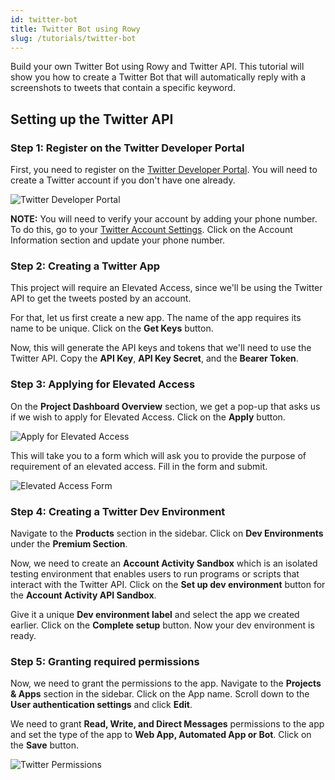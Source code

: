 ```yaml
---
id: twitter-bot
title: Twitter Bot using Rowy
slug: /tutorials/twitter-bot
---
```



Build your own Twitter Bot using Rowy and Twitter API. This tutorial will show you how to create a Twitter Bot that will automatically reply with a screenshots to tweets that contain a specific keyword.

## Setting up the Twitter API

### Step 1: Register on the Twitter Developer Portal

First, you need to register on the [Twitter Developer Portal](https://developer.twitter.com/en/portal/dashboard). You will need to create a Twitter account if you don't have one already.

<img src={twitterSetup} alt="Twitter Developer Portal" />

**NOTE:** You will need to verify your account by adding your phone number. To do this, go to your [Twitter Account Settings](https://twitter.com/settings/account). Click on the Account Information section and update your phone number.

### Step 2: Creating a Twitter App

This project will require an Elevated Access, since we'll be using the Twitter API to get the tweets posted by an account. 

For that, let us first create a new app. The name of the app requires its name to be unique. Click on the **Get Keys** button.

Now, this will generate the API keys and tokens that we'll need to use the Twitter API. Copy the **API Key**, **API Key Secret**, and the **Bearer Token**.


### Step 3: Applying for Elevated Access

On the **Project Dashboard Overview** section, we get a pop-up that asks us if we wish to apply for Elevated Access. Click on the **Apply** button.

<img src={elevatedButton} alt="Apply for Elevated Access" />

This will take you to a form which will ask you to provide the purpose of requirement of an elevated access. Fill in the form and submit.

<img src={elevatedSubmit} alt="Elevated Access Form" />


### Step 4: Creating a Twitter Dev Environment

Navigate to the **Products** section in the sidebar. Click on **Dev Environments** under the **Premium Section**.

Now, we need to create an **Account Activity Sandbox** which is an isolated testing environment that enables users to run programs or scripts that interact with the Twitter API. Click on the **Set up dev environment** button for the **Account Activity API Sandbox**.

Give it a unique **Dev environment label** and select the app we created earlier. Click on the **Complete setup** button. Now your dev environment is ready.


### Step 5: Granting required permissions

Now, we need to grant the permissions to the app. Navigate to the **Projects & Apps** section in the sidebar. Click on the App name. Scroll down to the **User authentication settings** and click **Edit**.

We need to grant **Read, Write, and Direct Messages** permissions to the app and set the type of the app to **Web App, Automated App or Bot**. Click on the **Save** button.

<img src={twitterPermissions} alt="Twitter Permissions" />



